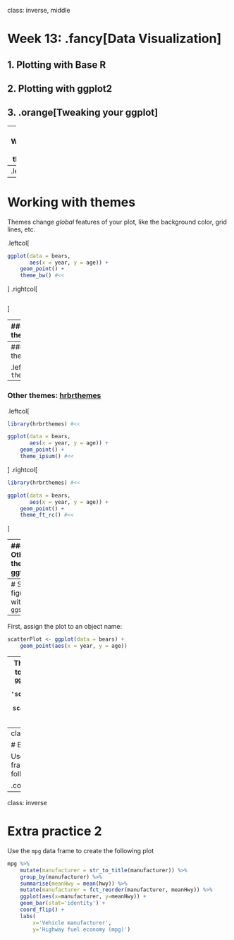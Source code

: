class: inverse, middle

# Week 13: .fancy[Data Visualization]

## 1. Plotting with Base R
## 2. Plotting with **ggplot2**
## 3. .orange[Tweaking your ggplot]

---
# Working with themes

Themes change _global_ features of your plot, like the background color, grid lines, etc.

--
.leftcol[
```r
ggplot(data = bears,
       aes(x = year, y = age)) +
    geom_point()
```
]
.rightcol[
```r
```
]

---
# Working with themes

Themes change _global_ features of your plot, like the background color, grid lines, etc.

.leftcol[
```r
ggplot(data = bears,
       aes(x = year, y = age)) +
    geom_point() +
    theme_bw() #<<
```
]
.rightcol[
```r
```
]

---
### Common themes

.leftcol[
`theme_bw()`
```r
ggplot(data = bears,
       aes(x = year, y = age)) +
    geom_point() +
    theme_bw() #<<
```
]
.rightcol[
`theme_minimal()`
```r
ggplot(data = bears,
       aes(x = year, y = age)) +
    geom_point() +
    theme_minimal() #<<
```
]

---
### Common themes

.leftcol[
`theme_classic()`
```r
ggplot(data = bears,
       aes(x = year, y = age)) +
    geom_point() +
    theme_classic() #<<
```
]
.rightcol[
`theme_void()`
```r
ggplot(data = bears,
       aes(x = year, y = age)) +
    geom_point() +
    theme_void() #<<
```
]

---
### Other themes: [**hrbrthemes**](https://github.com/hrbrmstr/hrbrthemes)

.leftcol[
```r
library(hrbrthemes) #<<

ggplot(data = bears,
       aes(x = year, y = age)) +
    geom_point() +
    theme_ipsum() #<<
```
]
.rightcol[
```r
library(hrbrthemes) #<<

ggplot(data = bears,
       aes(x = year, y = age)) +
    geom_point() +
    theme_ft_rc() #<<
```
]

---
### Other themes: **ggthemes**

.leftcol[
```r
library(ggthemes) #<<

ggplot(data = bears,
       aes(x = year, y = age)) +
    geom_point() +
    theme_economist() #<<
```
]
.rightcol[
```r
library(ggthemes) #<<

ggplot(data = bears,
       aes(x = year, y = age)) +
    geom_point() +
    theme_economist_white() #<<
```
]

---
# Save figures with `ggsave()`

--
First, assign the plot to an object name:
```r
scatterPlot <- ggplot(data = bears) +
    geom_point(aes(x = year, y = age))
```

--
Then use `ggsave()` to save the plot:
```r
ggsave(filename = here('plots', 'scatterPlot.png'),
       plot   = scatterPlot,
       width  = 6, # inches
       height = 4)
```

---
class: inverse

# Extra practice 1

Use the `mtcars` data frame to create the following plots

.cols3[
```r
ggplot(mtcars, aes(x=wt, y=mpg)) +
    geom_point() +
    theme_bw() +
    labs(x = "Weight",
         y = 'Fuel Economy (mpg)')
```
]
.cols3[
```r
ggplot(mtcars, aes(x=hp, y=mpg)) +
    geom_point(aes(color=as.factor(cyl))) +
    theme_bw() +
    labs(x = "Horsepower (hp)",
         y = 'Fuel Economy (mpg)',
         color = 'Num. Cylinders')
```
]
.cols3[
```r
mtcars %>%
  group_by(cyl) %>%
  summarise(meanMpg = mean(mpg)) %>%
  ggplot(aes(x=cyl, y=meanMpg)) +
    geom_bar(stat = 'identity') +
    labs(x = "Num. Cylinders",
         y = 'Mean Fuel Economy (mpg)')
```
]

---
class: inverse

# Extra practice 2

Use the `mpg` data frame to create the following plot

```r
mpg %>%
    mutate(manufacturer = str_to_title(manufacturer)) %>%
    group_by(manufacturer) %>%
    summarise(meanHwy = mean(hwy)) %>%
    mutate(manufacturer = fct_reorder(manufacturer, meanHwy)) %>%
    ggplot(aes(x=manufacturer, y=meanHwy)) +
    geom_bar(stat='identity') +
    coord_flip() +
    labs(
        x='Vehicle manufacturer',
        y='Highway fuel economy (mpg)')
```
